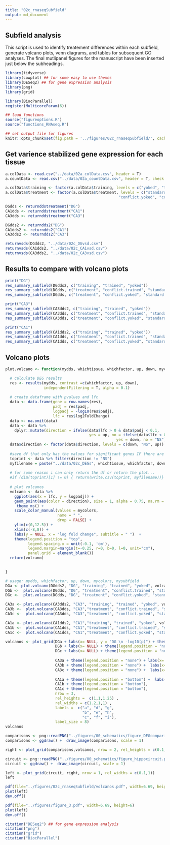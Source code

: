 ```yaml
---
title: "02c_rnaseqSubfield"
output: md_document
---
```


## Subfield analysis

This script is used to identify treatement differences within each subfield, generate volcano plots, venn diagrams, and tables for subsequent GO analyses. The final mutlipanel figures for the manuscript have been inserted just below the subheadings. 

```r
library(tidyverse)
library(cowplot) ## for some easy to use themes
library(DESeq2) ## for gene expression analysis
library(png)
library(grid)

library(BiocParallel)
register(MulticoreParam(6))

## load functions 
source("figureoptions.R")
source("functions_RNAseq.R")

## set output file for figures 
knitr::opts_chunk$set(fig.path = '../figures/02c_rnaseqSubfield/', cache = T)
```

## Get varience stabilized gene expression for each tissue

```r
a.colData <- read.csv("../data/02a_colData.csv", header = T)
a.countData <- read.csv("../data/02a_countData.csv", header = T, check.names = F, row.names = 1)

a.colData$training <- factor(a.colData$training, levels = c("yoked", "trained"))
a.colData$treatment <- factor(a.colData$treatment, levels = c("standard.yoked","standard.trained",
                                                  "conflict.yoked", "conflict.trained"))

DGdds <- returnddstreatment("DG") 
CA1dds <- returnddstreatment("CA1") 
CA3dds <- returnddstreatment("CA3") 

DGdds2 <- returndds2("DG") 
CA1dds2 <- returndds2("CA1") 
CA3dds2 <- returndds2("CA3") 

returnvsds(DGdds2, "../data/02c_DGvsd.csv")
returnvsds(CA1dds2, "../data/02c_CA1vsd.csv")
returnvsds(CA3dds2, "../data/02c_CA3vsd.csv")
```

## Results to compare with volcano plots

```r
print("DG")
res_summary_subfield(DGdds2, c("training", "trained", "yoked"))
res_summary_subfield(DGdds, c("treatment", "conflict.trained", "standard.trained"))
res_summary_subfield(DGdds, c("treatment", "conflict.yoked", "standard.yoked"))

print("CA3")
res_summary_subfield(CA3dds2, c("training", "trained", "yoked"))
res_summary_subfield(CA3dds, c("treatment", "conflict.trained", "standard.trained"))
res_summary_subfield(CA3dds, c("treatment", "conflict.yoked", "standard.yoked"))

print("CA1")
res_summary_subfield(CA1dds2, c("training", "trained", "yoked"))
res_summary_subfield(CA1dds, c("treatment", "conflict.trained", "standard.trained"))
res_summary_subfield(CA1dds, c("treatment", "conflict.yoked", "standard.yoked"))
```

## Volcano plots

```r

plot.volcano <- function(mydds, whichtissue, whichfactor, up, down, mycolors){

  # calculate DEG results
  res <- results(mydds, contrast =c(whichfactor, up, down),
                 independentFiltering = T, alpha = 0.1)
   
  # create dataframe with pvalues and lfc
  data <- data.frame(gene = row.names(res),
                     padj = res$padj, 
                     logpadj = -log10(res$padj),
                     lfc = res$log2FoldChange)
  data <- na.omit(data)
  data <- data %>%
    dplyr::mutate(direction = ifelse(data$lfc > 0 & data$padj < 0.1, 
                                     yes = up, no = ifelse(data$lfc < 0 & data$padj < 0.1, 
                                                 yes = down, no = "NS")))
  data$direction <- factor(data$direction, levels = c(down, "NS", up))
  
  #save df that only has the values for significant genes IF there are DEGs
  toprint <- data %>% filter(direction != "NS")
  myfilename = paste("../data/02c_DEGs", whichtissue, whichfactor, down, up, "csv" ,sep = ".")
  
  # for some reason i can only return the df or return the plot...
  #if (dim(toprint)[1] != 0) { return(write.csv(toprint, myfilename))}
  
  # plot volcanos
  volcano <- data %>%
    ggplot(aes(x = lfc, y = logpadj)) + 
    geom_point(aes(color = direction), size = 1, alpha = 0.75, na.rm = T) + 
     theme_ms() +
    scale_color_manual(values = mycolors,
                       name = " ",
                       drop = FALSE) +
    ylim(c(0,12.5)) +  
    xlim(c(-8,8)) +
    labs(y = NULL, x = "log fold change", subtitle = " ")  +
    theme(legend.position = "top",
          legend.spacing.x = unit(-0.1, 'cm'),
          legend.margin=margin(t=-0.25, r=0, b=0, l=0, unit="cm"),
          panel.grid = element_blank()) 
  return(volcano)
  

}

# usage: mydds, whichfactor, up, down, mycolors, mysubfield
DGa <- plot.volcano(DGdds2, "DG", "training", "trained", "yoked", volcano7) 
DGb <-  plot.volcano(DGdds, "DG", "treatment", "conflict.trained", "standard.trained",  volcano2) 
DGc <-  plot.volcano(DGdds, "DG", "treatment", "conflict.yoked", "standard.yoked",  volcano6) 

CA3a <- plot.volcano(CA3dds2, "CA3", "training", "trained", "yoked", volcano7) 
CA3b <-  plot.volcano(CA3dds, "CA3","treatment", "conflict.trained", "standard.trained", volcano2) 
CA3c <-  plot.volcano(CA3dds, "CA3","treatment", "conflict.yoked", "standard.yoked", volcano6) 

CA1a <- plot.volcano(CA1dds2, "CA1","training", "trained", "yoked", volcano7) 
CA1b <-  plot.volcano(CA1dds, "CA1","treatment", "conflict.trained", "standard.trained", volcano2) 
CA1c <-  plot.volcano(CA1dds, "CA1","treatment", "conflict.yoked", "standard.yoked", volcano6) 

volcanos <- plot_grid(DGa + labs(x= NULL, y = "DG \n -log10(p)") + theme(legend.position = "none"),
                      DGb + labs(x= NULL) + theme(legend.position = "none"), 
                      DGc + labs(x= NULL) + theme(legend.position = "none"),
                      
                      CA3a + theme(legend.position = "none") + labs(x= NULL,  y = "CA3 \n -log10(p)"),
                      CA3b + theme(legend.position = "none") +  labs(x= NULL ), 
                      CA3c + theme(legend.position = "none") +  labs(x= NULL ), 
                      
                      CA1a + theme(legend.position = "bottom") +  labs( y = "CA1 \n -log10(p)"), 
                      CA1b + theme(legend.position = "bottom"), 
                      CA1c + theme(legend.position = "bottom"), 
                      nrow = 3, 
                      rel_heights =  c(1,1,1.25) ,
                      rel_widths = c(1.2,1,1) ,
                      labels =  c("a", "d", "g",
                                  "b", "e", "h",
                                  "c", "f", "i"),
                      label_size = 8) 
volcanos

comparisons <- png::readPNG("../figures/00_schematics/figure_DEGcomparisons.png")
comparisons <- ggdraw() +  draw_image(comparisons, scale = 1)

right <- plot_grid(comparisons,volcanos, nrow = 2, rel_heights = c(0.1,1))

circuit <- png::readPNG("../figures/00_schematics/figure_hippocircuit.png")
circuit <- ggdraw() +  draw_image(circuit, scale = 1)

left <- plot_grid(circuit, right, nrow = 1, rel_widths = c(0.1,1))
left

pdf(file="../figures/02c_rnaseqSubfield/volcanos.pdf", width=6.69, height=6)
plot(left)    
dev.off()

pdf(file="../figures/figure_3.pdf", width=6.69, height=6)
plot(left)    
dev.off()
```



```r
citation("DESeq2") ## for gene expression analysis
citation("png")
citation("grid")
citation("BiocParallel")

````